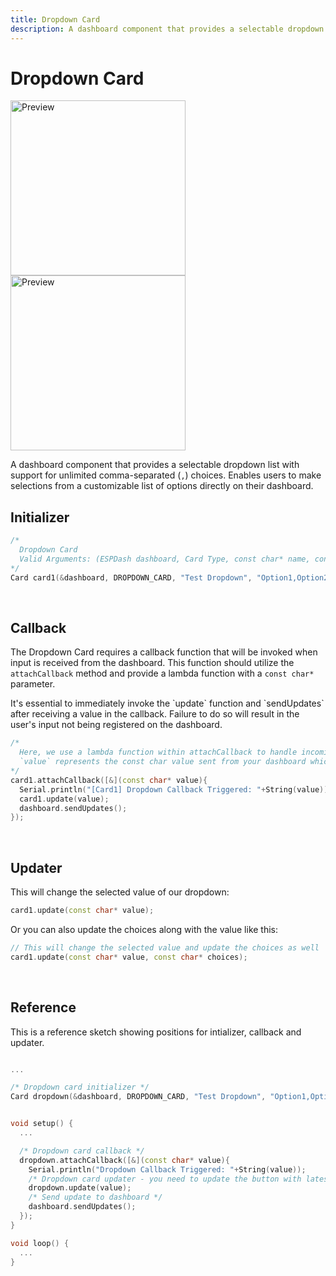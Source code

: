 ```yaml
---
title: Dropdown Card
description: A dashboard component that provides a selectable dropdown list with support for unlimited comma-separated choices. Enables users to make selections from a customizable list of options directly on their dashboard.
---
```



# Dropdown Card

<ProCallout />

<div className='flex flex-row'>
  <div>
    <img className="card-preview" src="/img/v4/dropdown-card.png" width="280px" alt="Preview" />
  </div>
  <div>
    <img className="card-preview" src="/img/v4/dropdown-card-2.png" width="280px" alt="Preview" />
  </div>
</div>

A dashboard component that provides a selectable dropdown list with support for unlimited comma-separated (`,`) choices. Enables users to make selections from a customizable list of options directly on their dashboard.

## Initializer

```cpp
/* 
  Dropdown Card
  Valid Arguments: (ESPDash dashboard, Card Type, const char* name, const char* choices )
*/
Card card1(&dashboard, DROPDOWN_CARD, "Test Dropdown", "Option1,Option2,Option3,Option4");
```

<br/>

## Callback

The Dropdown Card requires a callback function that will be invoked when input is received from the dashboard. This function should utilize the `attachCallback` method and provide a lambda function with a `const char*` parameter.

<Callout>
It's essential to immediately invoke the `update` function and `sendUpdates` after receiving a value in the callback. Failure to do so will result in the user's input not being registered on the dashboard.
</Callout>

```cpp
/*
  Here, we use a lambda function within attachCallback to handle incoming data.
  `value` represents the const char value sent from your dashboard which is equal to selected value.
*/
card1.attachCallback([&](const char* value){
  Serial.println("[Card1] Dropdown Callback Triggered: "+String(value));
  card1.update(value);
  dashboard.sendUpdates();
});
```

<br/>

## Updater

This will change the selected value of our dropdown:

```cpp
card1.update(const char* value);
```

Or you can also update the choices along with the value like this:

```cpp
// This will change the selected value and update the choices as well
card1.update(const char* value, const char* choices);
```

<br/>

## Reference

This is a reference sketch showing positions for intializer, callback and updater.

```cpp

...

/* Dropdown card initializer */
Card dropdown(&dashboard, DROPDOWN_CARD, "Test Dropdown", "Option1,Option2,Option3,Option4");


void setup() {
  ...

  /* Dropdown card callback */
  dropdown.attachCallback([&](const char* value){
    Serial.println("Dropdown Callback Triggered: "+String(value));
    /* Dropdown card updater - you need to update the button with latest value upon firing of callback */
    dropdown.update(value);
    /* Send update to dashboard */
    dashboard.sendUpdates();
  });
}

void loop() {
  ...
}

```
